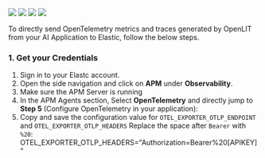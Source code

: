 <Frame>
  <img src="/images/elastic-dashboard-1.png" />
  <img src="/images/elastic-dashboard-2.png" />
</Frame>
<Frame>
  <img src="/images/elastic-dashboard-3.png" />
  <img src="/images/elastic-dashboard-4.png" />
</Frame>

To directly send OpenTelemetry metrics and traces generated by OpenLIT from your AI Application to Elastic, follow the below steps.

### 1. Get your Credentials

1. Sign in to your Elastc account.
1. Open the side navigation and click on **APM** under **Observability**.
1. Make sure the APM Server is running
1. In the APM Agents section, Select **OpenTelemetry** and directly jump to **Step 5** (Configure OpenTelemetry in your application):
1. Copy and save the configuration value for `OTEL_EXPORTER_OTLP_ENDPOINT` and `OTEL_EXPORTER_OTLP_HEADERS`
    <Note>Replace the space after `Bearer` with `%20`: OTEL_EXPORTER_OTLP_HEADERS="Authorization=Bearer%20[APIKEY]"</Note>
